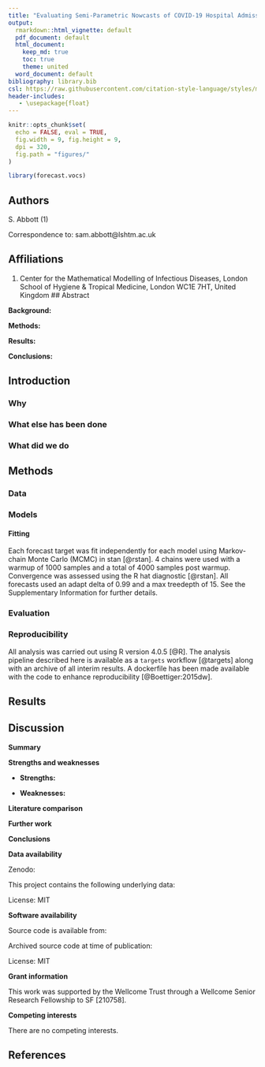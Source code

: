 ```yaml
---
title: "Evaluating Semi-Parametric Nowcasts of COVID-19 Hospital Admissions in Germany"
output: 
  rmarkdown::html_vignette: default
  pdf_document: default
  html_document:
    keep_md: true
    toc: true
    theme: united
  word_document: default
bibliography: library.bib
csl: https://raw.githubusercontent.com/citation-style-language/styles/master/apa-numeric-superscript-brackets.csl
header-includes:
   - \usepackage{float}
---
```


```r
knitr::opts_chunk$set(
  echo = FALSE, eval = TRUE,
  fig.width = 9, fig.height = 9,
  dpi = 320,
  fig.path = "figures/"
)
```

```r
library(forecast.vocs)
```

## Authors

S. Abbott (1)

Correspondence to: sam.abbott@lshtm.ac.uk

## Affiliations

1. Center for the Mathematical Modelling of Infectious Diseases, London School of Hygiene & Tropical Medicine, London WC1E 7HT, United Kingdom
## Abstract

**Background:**

**Methods:** 


**Results:** 


**Conclusions:** 

## Introduction

### Why

### What else has been done

### What did we do


## Methods

### Data

### Models

#### Fitting

Each forecast target was fit independently for each model using Markov-chain Monte Carlo (MCMC) in stan [@rstan]. 4 chains were used with a warmup of 1000 samples and a total of 4000 samples post warmup. Convergence was assessed using the R hat diagnostic [@rstan]. All forecasts used an adapt delta of 0.99 and a max treedepth of 15. See the Supplementary Information for further details.

### Evaluation

### Reproducibility

All analysis was carried out using R version 4.0.5 [@R]. The analysis pipeline described here is available as a `targets` workflow [@targets] along with an archive of all interim results. A dockerfile has been made available with the code to enhance reproducibility [@Boettiger:2015dw].

## Results

## Discussion

**Summary**

**Strengths and weaknesses**

- **Strengths:**

- **Weaknesses:**

**Literature comparison**

**Further work**

**Conclusions**

**Data availability**

Zenodo:

This project contains the following underlying data:


License: MIT

**Software availability**

Source code is available from: 

Archived source code at time of publication: 

License: MIT

**Grant information**

This work was supported by the Wellcome Trust through a Wellcome Senior Research Fellowship to SF [210758].

**Competing interests**

There are no competing interests. 

## References

<div id = 'refs'></div>
